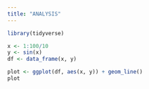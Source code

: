 ```yaml
---
title: "ANALYSIS"
---
```


```r
library(tidyverse)

x <- 1:100/10
y <- sin(x)
df <- data_frame(x, y)

plot <- ggplot(df, aes(x, y)) + geom_line()
plot
```